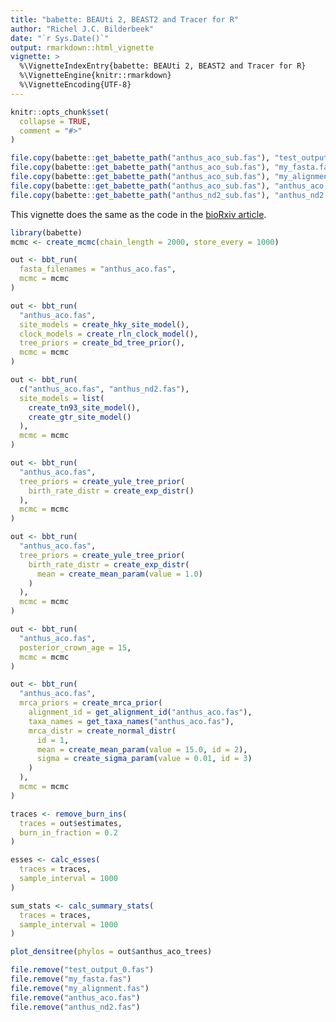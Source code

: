```yaml
---
title: "babette: BEAUti 2, BEAST2 and Tracer for R"
author: "Richel J.C. Bilderbeek"
date: "`r Sys.Date()`"
output: rmarkdown::html_vignette
vignette: >
  %\VignetteIndexEntry{babette: BEAUti 2, BEAST2 and Tracer for R}
  %\VignetteEngine{knitr::rmarkdown}
  %\VignetteEncoding{UTF-8}
---
```


```r
knitr::opts_chunk$set(
  collapse = TRUE,
  comment = "#>"
)
```

```r
file.copy(babette::get_babette_path("anthus_aco_sub.fas"), "test_output_0.fas")
file.copy(babette::get_babette_path("anthus_aco_sub.fas"), "my_fasta.fas")
file.copy(babette::get_babette_path("anthus_aco_sub.fas"), "my_alignment.fas")
file.copy(babette::get_babette_path("anthus_aco_sub.fas"), "anthus_aco.fas")
file.copy(babette::get_babette_path("anthus_nd2_sub.fas"), "anthus_nd2.fas")
```

This vignette does the same as the code in 
the [bioRxiv article](https://doi.org/10.1101/271866).

```r
library(babette)
mcmc <- create_mcmc(chain_length = 2000, store_every = 1000)
```

```r
out <- bbt_run(
  fasta_filenames = "anthus_aco.fas", 
  mcmc = mcmc
)
```


```r
out <- bbt_run(
  "anthus_aco.fas",
  site_models = create_hky_site_model(),
  clock_models = create_rln_clock_model(),
  tree_priors = create_bd_tree_prior(),
  mcmc = mcmc
)
```


```r
out <- bbt_run(
  c("anthus_aco.fas", "anthus_nd2.fas"),
  site_models = list(
    create_tn93_site_model(), 
    create_gtr_site_model()
  ),
  mcmc = mcmc
)
```

```r
out <- bbt_run(
  "anthus_aco.fas",
  tree_priors = create_yule_tree_prior(
    birth_rate_distr = create_exp_distr()    
  ),
  mcmc = mcmc
)
```

```r
out <- bbt_run(
  "anthus_aco.fas",
  tree_priors = create_yule_tree_prior(
    birth_rate_distr = create_exp_distr(
      mean = create_mean_param(value = 1.0)
    )    
  ),
  mcmc = mcmc
)
```

```r
out <- bbt_run(
  "anthus_aco.fas",
  posterior_crown_age = 15,
  mcmc = mcmc
)
```

```r
out <- bbt_run(
  "anthus_aco.fas",
  mrca_priors = create_mrca_prior(
    alignment_id = get_alignment_id("anthus_aco.fas"),
    taxa_names = get_taxa_names("anthus_aco.fas"),
    mrca_distr = create_normal_distr(
      id = 1,
      mean = create_mean_param(value = 15.0, id = 2),
      sigma = create_sigma_param(value = 0.01, id = 3)
    )
  ),
  mcmc = mcmc
)
```


```r
traces <- remove_burn_ins(
  traces = out$estimates, 
  burn_in_fraction = 0.2
)
```


```r
esses <- calc_esses(
  traces = traces, 
  sample_interval = 1000
)
```

```r
sum_stats <- calc_summary_stats(
  traces = traces, 
  sample_interval = 1000
)
```


```r
plot_densitree(phylos = out$anthus_aco_trees)
```

```r
file.remove("test_output_0.fas")
file.remove("my_fasta.fas")
file.remove("my_alignment.fas")
file.remove("anthus_aco.fas")
file.remove("anthus_nd2.fas")
```

